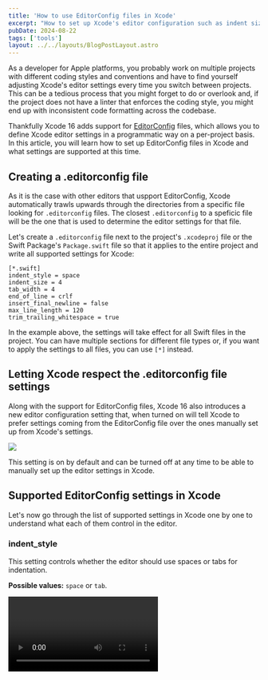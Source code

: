 ```yaml
---
title: 'How to use EditorConfig files in Xcode'
excerpt: "How to set up Xcode's editor configuration such as indent size and style on a per-project basis using EditorConfig files."
pubDate: 2024-08-22
tags: ['tools']
layout: ../../layouts/BlogPostLayout.astro
---
```



As a developer for Apple platforms, you probably work on multiple projects with different coding styles and conventions and have to find yourself adjusting Xcode's editor settings every time you switch between projects. This can be a tedious process that you might forget to do or overlook and, if the project does not have a linter that enforces the coding style, you might end up with inconsistent code formatting across the codebase.

Thankfully Xcode 16 adds support for [EditorConfig](https://editorconfig.org/) files, which allows you to define Xcode editor settings in a programmatic way on a per-project basis. In this article, you will learn how to set up EditorConfig files in Xcode and what settings are supported at this time.

## Creating a .editorconfig file

As it is the case with other editors that uspport EditorConfig, Xcode automatically trawls upwards through the directories from a specific file looking for `.editorconfig` files. The closest `.editorconfig` to a speficic file will be the one that is used to determine the editor settings for that file.

Let's create a `.editorconfig` file next to the project's `.xcodeproj` file or the Swift Package's `Package.swift` file so that it applies to the entire project and write all supported settings for Xcode:

```ini:.editorconfig
[*.swift]
indent_style = space
indent_size = 4
tab_width = 4
end_of_line = crlf
insert_final_newline = false
max_line_length = 120
trim_trailing_whitespace = true
```

In the example above, the settings will take effect for all Swift files in the project. You can have multiple sections for different file types or, if you want to apply the settings to all files, you can use `[*]` instead.

## Letting Xcode respect the .editorconfig file settings

Along with the support for EditorConfig files, Xcode 16 also introduces a new editor configuration setting that, when turned on will tell Xcode to prefer settings coming from the EditorConfig file over the ones manually set up from Xcode's settings. 

![](/assets/posts/xcode-editor-config/xcode-setting.webp)

This setting is on by default and can be turned off at any time to be able to manually set up the editor settings in Xcode.

## Supported EditorConfig settings in Xcode

Let's now go through the list of supported settings in Xcode one by one to understand what each of them control in the editor.

### indent_style

This setting controls whether the editor should use spaces or tabs for indentation.

**Possible values:** `space` or `tab`.

<Video name="xcode-editorconfig-indent_style.mp4" />

### indent_size

The number of columns used by the editor for indentation. This setting will apply it to both `space` and `tab` indentation styles. If the `indent_style` is `tab` and `indent_size` is smaller than `tab_width`, then the editor will indent using spaces until the tab width is reached.

**Possible values:** Any positive integer.

<Video name="xcode-editorconfig-indent_size.mp4" />

### tab_width

The number of columns that conform a tab character.

**Possible values:** Any positive integer.

<Video name="xcode-editorconfig-tab_width.mp4" />

### insert_final_newline

Controls whether the editor should always insert a new line at the end of file.

**Possible values:** `true` or `false`.

<Video name="xcode-editorconfig-insert_final_newline.mp4" />

### max_line_length

The maximum amount of characters that a line can have. Xcode does not have support for automatic line wrapping yet, but this setting affects the page guide line that you can enable by turning the `Settings > Editing > Show Reformatting Guide` setting on.

**Possible values:** Any positive integer.

<Video name="xcode-editorconfig-max_line_length.mp4" />

### trim_trailing_whitespace

Automatically removes trailing whitespaces from lines when a file is formatted and the setting's value is `true`.

**Possible values:** `true` or `false`.

<Video name="xcode-editorconfig-trim_trailing_whitespace.mp4" />

### end_of_line

Controls the character used to represent the end of a line.

**Possible values:** `LF` (Line Feed), `CR` (Carriage Return), or `CRLF` (Carriage Return and Line Feed).